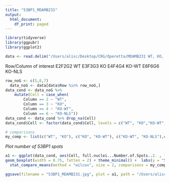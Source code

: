 ```yaml
---
title: "53BP1_MDAMB231"
output:
  html_document:
    df_print: paged
---
```

```r
library(tidyverse)
library(ggpubr)
library(ggplot2)
```

```r
data <- read.delim("/Users/alisc/Desktop/CRG/Operetta/MDAMB231 WT, KO, KO-WT, KO-NLS/Objects_Population - full nuclei.txt", sep="\t",  skip = 9)
```
Row/Column of interest
E2F2G2 WT
E3F3G3 KO
E4F4G4 KO-WT
E6F6G6 KO-NLS

```r
row_noG <- c(5,6,7)
  data_noG <- data[data$Row %in% row_noG,]
data_cond <- data_noG %>%
    mutate(Cell = case_when(
        Column == 2 ~ "WT",
        Column == 3 ~ "KO",
        Column == 4 ~ "KO-WT",
        Column == 6 ~ "KO-NLS"))
data_cond <- data_cond %>% drop_na(Cell)
data_cond$Cell <- factor(data_cond$Cell, levels = c("WT", "KO","KO-WT","KO-NLS"))

```


```r
# comparisons
my_comp <- list(c("WT", "KO"), c("KO", "KO-WT"), c("KO-WT", "KO-NLS"),c("KO", "KO-NLS"))

```

*Plot number of 53BP1 spots*
```r
a1 <- ggplot(data_cond, aes(Cell, full.nuclei...Number.of.Spots..2. , fill=Cell)) +
geom_boxplot(width = 0.75, fatten = 2) + theme_minimal() +  labs(y = "53BP1 spots") + theme_minimal() +  theme(legend.position = "none")+
  stat_compare_means(method = "wilcox", size = 2, comparisons = my_comp, tip.length = 0, braket.size = 0.01) 

ggsave(filename = "53BP1_MDAMB231.jpg", plot = a1, path = "/Users/alisc/Desktop/CRG/final_figures/53BP1_MDAMB231/")
```

